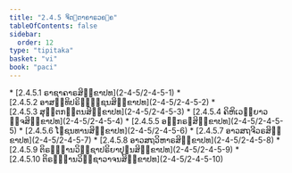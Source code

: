 ```yaml
---
title: "2.4.5 ຈິຕ຺ຕາຄາຣວຄ຺ຄ"
tableOfContents: false
sidebar:
  order: 12
type: "tipitaka"
basket: "vi"
book: "paci"
---
```



<DynamicBreadcrumb />



<TableOfContents book="paci" section="2.4.5">
* [2.4.5.1 ຣາຊາຄາຣສິກ຺ຂາປທ](2-4-5/2-4-5-1)
* [2.4.5.2 ອາສນ຺ທິປຣິຠຸຎ຺ຊນສິກ຺ຂາປທ](2-4-5/2-4-5-2)
* [2.4.5.3 ສຸຕ຺ຕກນ຺ຕນສິກ຺ຂາປທ](2-4-5/2-4-5-3)
* [2.4.5.4 ຄິຫິເວຍ຺ຍາວຈ຺ຈສິກ຺ຂາປທ](2-4-5/2-4-5-4)
* [2.4.5.5 ອຘິກຣຓສິກ຺ຂາປທ](2-4-5/2-4-5-5)
* [2.4.5.6 ໂຠຊນທານສິກ຺ຂາປທ](2-4-5/2-4-5-6)
* [2.4.5.7 ອາວສຖຈີວຣສິກ຺ຂາປທ](2-4-5/2-4-5-7)
* [2.4.5.8 ອາວສຖວິຫາຣສິກ຺ຂາປທ](2-4-5/2-4-5-8)
* [2.4.5.9 ຕິຣຈ຺ຉານວິຊ຺ຊາປຣິຍາປຸຓນສິກ຺ຂາປທ](2-4-5/2-4-5-9)
* [2.4.5.10 ຕິຣຈ຺ຉານວິຊ຺ຊາວາຈນສິກ຺ຂາປທ](2-4-5/2-4-5-10)
</TableOfContents>